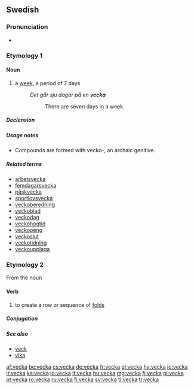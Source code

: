 ==Swedish==

===Pronunciation===
* {{homophones|väcka|lang=sv}}

===Etymology 1===
{{etyl|non|sv}} {{term|vika|lang=non}}

====Noun====
{{sv-noun|g=c}}

# a [[week]], a period of 7 days
#: ''Det går sju dagar på en '''vecka'''''
#:: There are seven days in a week.

=====Declension=====
{{sv-noun-reg-or|veck}}

=====Usage notes=====
* Compounds are formed with vecko-, an archaic genitive.

=====Related terms=====
* [[arbetsvecka]]
* [[femdagarsvecka]]
* [[påskvecka]]
* [[sportlovsvecka]]
* [[veckoberedning]]
* [[veckoblad]]
* [[veckodag]]
* [[veckohögtid]]
* [[veckopeng]]
* [[veckoslut]]
* [[veckotidning]]
* [[veckoupplaga]]

===Etymology 2===
From the noun {{term|veck||lang=sv|fold, crease}}

====Verb====
{{infl|sv|verb}}

# to create a row or sequence of [[fold]]s

=====Conjugation=====
{{sv-conj-wk}}

=====See also=====
* [[veck]]
* [[vika]]

[[af:vecka]]
[[be:vecka]]
[[cs:vecka]]
[[de:vecka]]
[[fr:vecka]]
[[gl:vecka]]
[[hy:vecka]]
[[io:vecka]]
[[it:vecka]]
[[ka:vecka]]
[[lo:vecka]]
[[lt:vecka]]
[[hu:vecka]]
[[mg:vecka]]
[[fj:vecka]]
[[pl:vecka]]
[[pt:vecka]]
[[ro:vecka]]
[[ru:vecka]]
[[fi:vecka]]
[[sv:vecka]]
[[tl:vecka]]
[[tr:vecka]]